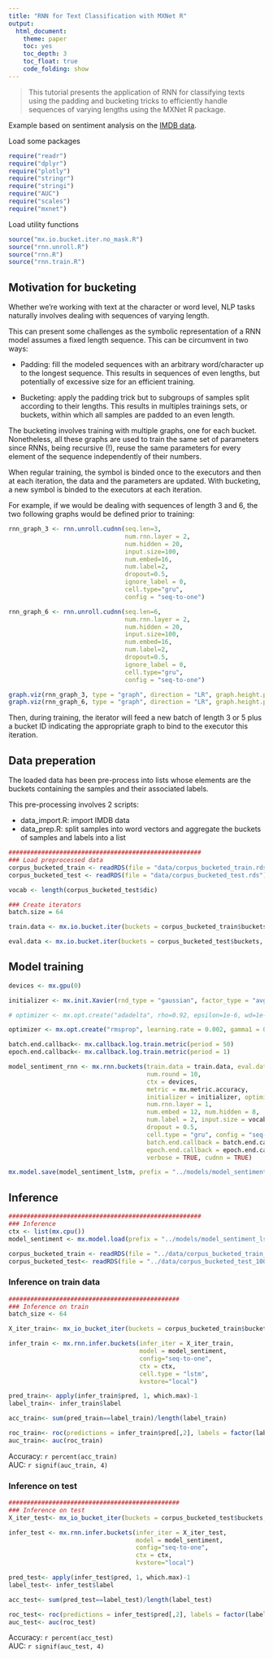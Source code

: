 ```yaml
---
title: "RNN for Text Classification with MXNet R"
output:
  html_document:
    theme: paper
    toc: yes
    toc_depth: 3
    toc_float: true
    code_folding: show
---
```


> This tutorial presents the application of RNN for classifying texts using the padding and bucketing tricks to efficiently handle sequences of varying lengths using the MXNet R package. 

Example based on sentiment analysis on the [IMDB data](http://ai.stanford.edu/~amaas/data/sentiment/).

Load some packages

```r
require("readr")
require("dplyr")
require("plotly")
require("stringr")
require("stringi")
require("AUC")
require("scales")
require("mxnet")
```

Load utility functions

```r
source("mx.io.bucket.iter.no_mask.R")
source("rnn.unroll.R")
source("rnn.R")
source("rnn.train.R")
```

## Motivation for bucketing

Whether we're working with text at the character or word level, NLP tasks naturally involves dealing with sequences of varying length. 

This can present some challenges as the symbolic representation of a RNN model assumes a fixed length sequence. This can be circumvent in two ways: 

- Padding: fill the modeled sequences with an arbitrary word/character up to the longest sequence. This results in sequences of even lengths, but potentially of excessive size for an efficient training. 

- Bucketing: apply the padding trick but to subgroups of samples split according to their lengths. This results in multiples trainings sets, or buckets, within which all samples are padded to an even length. 

The bucketing involves training with multiple graphs, one for each bucket. Nonetheless, all these graphs are used to train the same set of parameters since RNNs, being recursive (!), reuse the same parameters for every element of the sequence independently of their numbers. 

When regular training, the symbol is binded once to the executors and then at each iteration, the data and the parameters are updated. With bucketing, a new symbol is binded to the executors at each iteration. 

For example, if we would be dealing with sequences of length 3 and 6, the two following graphs would be defined prior to training:

```r

rnn_graph_3 <- rnn.unroll.cudnn(seq.len=3, 
                                num.rnn.layer = 2, 
                                num.hidden = 20,
                                input.size=100,
                                num.embed=16, 
                                num.label=2,
                                dropout=0.5, 
                                ignore_label = 0,
                                cell.type="gru",
                                config = "seq-to-one")

rnn_graph_6 <- rnn.unroll.cudnn(seq.len=6, 
                                num.rnn.layer = 2, 
                                num.hidden = 20,
                                input.size=100,
                                num.embed=16, 
                                num.label=2,
                                dropout=0.5, 
                                ignore_label = 0,
                                cell.type="gru",
                                config = "seq-to-one")

graph.viz(rnn_graph_3, type = "graph", direction = "LR", graph.height.px = 200, graph.width.px = 700, shape=c(5, 32))
graph.viz(rnn_graph_6, type = "graph", direction = "LR", graph.height.px = 250, graph.width.px = 700, shape=c(5, 32))

```

Then, during training, the iterator will feed a new batch of length 3 or 5 plus a bucket ID indicating the appropriate graph to bind to the executor this iteration. 

## Data preperation

The loaded data has been pre-process into lists whose elements are the buckets containing the samples and their associated labels. 

This pre-processing involves 2 scripts:  
  
  - data_import.R: import IMDB data  
  - data_prep.R: split samples into word vectors and aggregate the buckets of samples and labels into a list


```r

#####################################################
### Load preprocessed data
corpus_bucketed_train <- readRDS(file = "data/corpus_bucketed_train.rds")
corpus_bucketed_test <- readRDS(file = "data/corpus_bucketed_test.rds")

vocab <- length(corpus_bucketed_test$dic)

### Create iterators
batch.size = 64

train.data <- mx.io.bucket.iter(buckets = corpus_bucketed_train$buckets, batch.size = batch.size, shuffle = TRUE)

eval.data <- mx.io.bucket.iter(buckets = corpus_bucketed_test$buckets, batch.size = batch.size, shuffle = FALSE)

```

## Model training

```r

devices <- mx.gpu(0)

initializer <- mx.init.Xavier(rnd_type = "gaussian", factor_type = "avg", magnitude = 1.5)

# optimizer <- mx.opt.create("adadelta", rho=0.92, epsilon=1e-6, wd=1e-5, clip_gradient=NULL, rescale.grad=1/batch.size)

optimizer <- mx.opt.create("rmsprop", learning.rate = 0.002, gamma1 = 0.95, gamma2 = 0.9, wd = 1e-5, clip_gradient=NULL, rescale.grad=1/batch.size)

batch.end.callback<- mx.callback.log.train.metric(period = 50)
epoch.end.callback<- mx.callback.log.train.metric(period = 1)

model_sentiment_rnn <- mx.rnn.buckets(train.data = train.data, eval.data = eval.data, 
                                      num.round = 10, 
                                      ctx = devices, 
                                      metric = mx.metric.accuracy, 
                                      initializer = initializer, optimizer = optimizer, 
                                      num.rnn.layer = 1, 
                                      num.embed = 12, num.hidden = 8, 
                                      num.label = 2, input.size = vocab, 
                                      dropout = 0.5,
                                      cell.type = "gru", config = "seq-to-one", 
                                      batch.end.callback = batch.end.callback, 
                                      epoch.end.callback = epoch.end.callback,
                                      verbose = TRUE, cudnn = TRUE)

mx.model.save(model_sentiment_lstm, prefix = "../models/model_sentiment_lstm", iteration = 25)

```


## Inference

```r

#####################################################
### Inference
ctx <- list(mx.cpu())
model_sentiment <- mx.model.load(prefix = "../models/model_sentiment_lstm", iteration = 16)

corpus_bucketed_train <- readRDS(file = "../data/corpus_bucketed_train_100_200_300_500_800_left.rds")
corpus_bucketed_test<- readRDS(file = "../data/corpus_bucketed_test_100_200_300_500_800_left.rds")

```


### Inference on train data

```r

###############################################
### Inference on train
batch_size <- 64

X_iter_train<- mx_io_bucket_iter(buckets = corpus_bucketed_train$buckets, batch_size = batch_size, data_mask_element = 0, shuffle = F)

infer_train <- mx.rnn.infer.buckets(infer_iter = X_iter_train, 
                                    model = model_sentiment,
                                    config="seq-to-one",
                                    ctx = ctx, 
                                    cell.type = "lstm",
                                    kvstore="local")

pred_train<- apply(infer_train$pred, 1, which.max)-1
label_train<- infer_train$label

acc_train<- sum(pred_train==label_train)/length(label_train)

roc_train<- roc(predictions = infer_train$pred[,2], labels = factor(label_train))
auc_train<- auc(roc_train)

```

Accuracy: `r percent(acc_train)`  
AUC: `r signif(auc_train, 4)`


### Inference on test

```r

###############################################
### Inference on test
X_iter_test<- mx_io_bucket_iter(buckets = corpus_bucketed_test$buckets, batch_size = batch_size, data_mask_element = 0, shuffle = F)

infer_test <- mx.rnn.infer.buckets(infer_iter = X_iter_test, 
                                   model = model_sentiment,
                                   config="seq-to-one",
                                   ctx = ctx,
                                   kvstore="local")

pred_test<- apply(infer_test$pred, 1, which.max)-1
label_test<- infer_test$label

acc_test<- sum(pred_test==label_test)/length(label_test)

roc_test<- roc(predictions = infer_test$pred[,2], labels = factor(label_test))
auc_test<- auc(roc_test)

```

Accuracy: `r percent(acc_test)`  
AUC: `r signif(auc_test, 4)`

